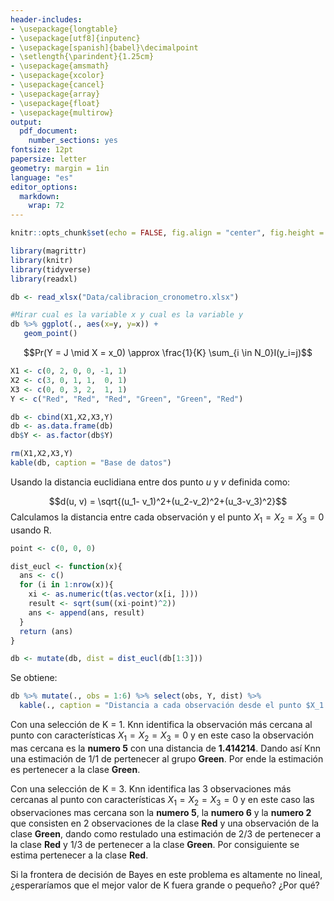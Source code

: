 ```yaml
---
header-includes:
- \usepackage{longtable}
- \usepackage[utf8]{inputenc}
- \usepackage[spanish]{babel}\decimalpoint
- \setlength{\parindent}{1.25cm}
- \usepackage{amsmath}
- \usepackage{xcolor}
- \usepackage{cancel}
- \usepackage{array}
- \usepackage{float}
- \usepackage{multirow}
output:
  pdf_document: 
    number_sections: yes
fontsize: 12pt
papersize: letter
geometry: margin = 1in
language: "es"
editor_options: 
  markdown: 
    wrap: 72
---
```


```r
knitr::opts_chunk$set(echo = FALSE, fig.align = "center", fig.height = 3.2, fig.pos = "H")

library(magrittr)
library(knitr)
library(tidyverse)
library(readxl)
```

```{=tex}
\input{DocumentFormat/titlepage.tex}
\thispagestyle{empty}
\tableofcontents
\newpage
\thispagestyle{empty}
\listoffigures
\newpage
```

```{=tex}
\pagestyle{myheadings}
\setcounter{page}{4}
```

\section{Ejercicio1}
<!--Genaro -->

\section{Ejercicio2}
```r
db <- read_xlsx("Data/calibracion_cronometro.xlsx")

#Mirar cual es la variable x y cual es la variable y 
db %>% ggplot(., aes(x=y, y=x)) +
   geom_point()
```

\section{Ejercicio3}
<!--Santiago Rojas -->
\subsection{K-nearest neighbors (KNN)}

$$Pr(Y = J \mid X = x_0) \approx \frac{1}{K} \sum_{i \in N_0}I(y_i=j)$$

```r
X1 <- c(0, 2, 0, 0, -1, 1)
X2 <- c(3, 0, 1, 1,  0, 1)
X3 <- c(0, 0, 3, 2,  1, 1)
Y <- c("Red", "Red", "Red", "Green", "Green", "Red")

db <- cbind(X1,X2,X3,Y)
db <- as.data.frame(db)
db$Y <- as.factor(db$Y)
```


```r
rm(X1,X2,X3,Y)
kable(db, caption = "Base de datos")
```

\subsection{a) Distancia a cada observación}

Usando la distancia euclidiana entre dos punto $u$ y $v$ definida como: 

$$d(u, v) = \sqrt{(u_1- v_1)^2+(u_2-v_2)^2+(u_3-v_3)^2}$$
Calculamos la distancia entre cada observación y el punto $X_1 = X_2 = X_3 = 0$ usando R. 

```r
point <- c(0, 0, 0)

dist_eucl <- function(x){
  ans <- c()
  for (i in 1:nrow(x)){
    xi <- as.numeric(t(as.vector(x[i, ])))
    result <- sqrt(sum((xi-point)^2))
    ans <- append(ans, result)
  }
  return (ans)
}

db <- mutate(db, dist = dist_eucl(db[1:3]))
```
Se obtiene: 

```r
db %>% mutate(., obs = 1:6) %>% select(obs, Y, dist) %>%
  kable(., caption = "Distancia a cada observación desde el punto $X_1 = X_2 = X_3 = 0$", col.names = c("Observación", "Grupo", "Distancia Euclidiana"))
```


\subsection{b) Predicción para K = 1}

Con una selección de K = 1. Knn identifica la observación más cercana al punto con características $X_1 = X_2 = X_3 = 0$ y en este caso la observación mas cercana es la **numero 5** con una distancia de **1.414214**. Dando así Knn una  estimación de $1/1$ de pertenecer al grupo **Green**. Por ende la estimación es pertenecer a la clase **Green**. 

\subsection{c) Predicción para K = 3}
Con una selección de K = 3. Knn identifica las 3 observaciones más cercanas al punto con características $X_1 = X_2 = X_3 = 0$ y en este caso las observaciones mas cercana son la **numero 5**, la **numero 6** y la **numero 2** que consisten en 2 observaciones de la clase **Red** y una observación de la clase **Green**, dando como restulado una estimación de $2/3$ de pertenecer a la clase **Red** y $1/3$ de pertenecer a la clase **Green**. Por consiguiente se estima pertenecer a la clase **Red**.

\subsection{d) Frontera de decisión de Bayes}

Si la frontera de decisión de Bayes en este problema es altamente no
lineal, ¿esperaríamos que el mejor valor de K fuera grande o
pequeño? ¿Por qué?

\section{Ejercicio4}
<!--Daniel Hoyos --> 